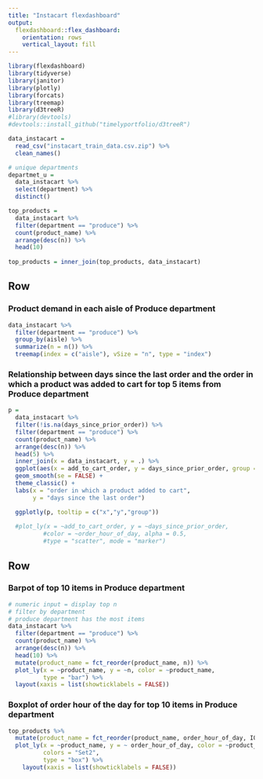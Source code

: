 ```yaml
---
title: "Instacart flexdashboard"
output: 
  flexdashboard::flex_dashboard:
    orientation: rows
    vertical_layout: fill
---
```


```r
library(flexdashboard)
library(tidyverse)
library(janitor)
library(plotly)
library(forcats)
library(treemap)
library(d3treeR)
#library(devtools)
#devtools::install_github("timelyportfolio/d3treeR")
```


```r
data_instacart = 
  read_csv("instacart_train_data.csv.zip") %>%
  clean_names()

# unique departments
departmet_u = 
  data_instacart %>%
  select(department) %>%
  distinct()

top_products =
  data_instacart %>%
  filter(department == "produce") %>%
  count(product_name) %>% 
  arrange(desc(n)) %>%
  head(10) 
  
top_products = inner_join(top_products, data_instacart)  
```


Row
-----------------------------------------------------------------------

### Product demand in each aisle of Produce department 

```r
data_instacart %>% 
  filter(department == "produce") %>%
  group_by(aisle) %>%
  summarize(n = n()) %>% 
  treemap(index = c("aisle"), vSize = "n", type = "index") 
```

### Relationship between days since the last order and the order in which a product was added to cart for top 5 items from Produce department  

```r
p =
  data_instacart %>% 
  filter(!is.na(days_since_prior_order)) %>%
  filter(department == "produce") %>%
  count(product_name) %>% 
  arrange(desc(n)) %>%
  head(5) %>%
  inner_join(x = data_instacart, y = .) %>% 
  ggplot(aes(x = add_to_cart_order, y = days_since_prior_order, group = product_name, color = product_name)) +
  geom_smooth(se = FALSE) +
  theme_classic() +
  labs(x = "order in which a product added to cart",
       y = "days since the last order")

  ggplotly(p, tooltip = c("x","y","group"))
  
  #plot_ly(x = ~add_to_cart_order, y = ~days_since_prior_order,
          #color = ~order_hour_of_day, alpha = 0.5, 
          #type = "scatter", mode = "marker")
```

Row
-----------------------------------------------------------------------

### Barpot of top 10 items in Produce department  
```r
# numeric input = display top n
# filter by department 
# produce department has the most items
data_instacart %>%
  filter(department == "produce") %>%
  count(product_name) %>% 
  arrange(desc(n)) %>%
  head(10) %>%
  mutate(product_name = fct_reorder(product_name, n)) %>% 
  plot_ly(x = ~product_name, y = ~n, color = ~product_name, 
          type = "bar") %>%
  layout(xaxis = list(showticklabels = FALSE))

```


### Boxplot of order hour of the day for top 10 items in Produce department  

```r
top_products %>%
  mutate(product_name = fct_reorder(product_name, order_hour_of_day, IQR)) %>% 
  plot_ly(x = ~product_name, y = ~ order_hour_of_day, color = ~product_name,
          colors = "Set2",
          type = "box") %>%
    layout(xaxis = list(showticklabels = FALSE))
```
